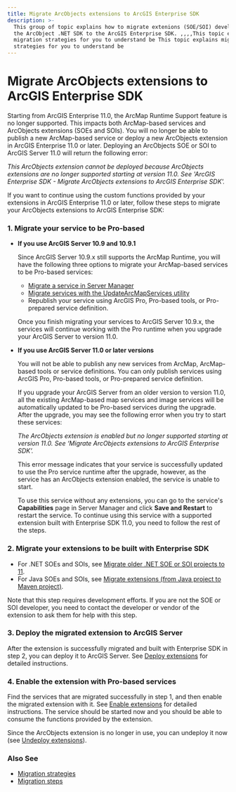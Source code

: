 ```yaml
---
title: Migrate ArcObjects extensions to ArcGIS Enterprise SDK
description: >-
  This group of topic explains how to migrate extenions (SOE/SOI) developed in
  the ArcObject .NET SDK to the ArcGIS Enterprise SDK. ,,,,This topic explains
  migration strategies for you to understand be This topic explains migration
  strategies for you to understand be
---
```


# Migrate ArcObjects extensions to ArcGIS Enterprise SDK

Starting from ArcGIS Enterprise 11.0, the ArcMap Runtime Support feature is no longer supported. This impacts both ArcMap-based services and ArcObjects extensions (SOEs and SOIs). You will no longer be able to publish a new ArcMap-based service or deploy a new ArcObjects extension in ArcGIS Enterprise 11.0 or later. Deploying an ArcObjects SOE or SOI to ArcGIS Server 11.0 will return the following error:

*This ArcObjects extension cannot be deployed because ArcObjects extensions are no longer supported starting at version 11.0. See 'ArcGIS Enterprise SDK - Migrate ArcObjects extensions to ArcGIS Enterprise SDK'.*

If you want to continue using the custom functions provided by your extensions in ArcGIS Enterprise 11.0 or later, follow these steps to migrate your ArcObjects extensions to ArcGIS Enterprise SDK:

### 1. Migrate your service to be Pro-based

- **If you use ArcGIS Server 10.9 and 10.9.1**
   
  Since ArcGIS Server 10.9.x still supports the ArcMap Runtime, you will have the following three options to migrate your ArcMap-based services to be Pro-based services:
  
  - [Migrate a service in Server Manager](https://enterprise.arcgis.com/en/server/latest/publish-services/windows/migrate-a-service-in-manager.htm)
  - [Migrate services with the UpdateArcMapServices utility](https://enterprise.arcgis.com/en/server/latest/publish-services/windows/migrate-services-using-the-command-line.htm)  
  - Republish your service using ArcGIS Pro, Pro-based tools, or Pro-prepared service definition.
   
  Once you finish migrating your services to ArcGIS Server 10.9.x, the services will continue working with the Pro runtime when you upgrade your ArcGIS Server to version 11.0.

- **If you use ArcGIS Server 11.0 or later versions**

  You will not be able to publish any new services from ArcMap, ArcMap-based tools or service definitions. You can only publish services using ArcGIS Pro, Pro-based tools, or Pro-prepared service definition.

  If you upgrade your ArcGIS Server from an older version to version 11.0, all the existing ArcMap-based map services and image services will be automatically updated to be Pro-based services during the upgrade. After the upgrade, you may see the following error when you try to start these services:

  *The ArcObjects extension is enabled but no longer supported starting at version 11.0. See ‘Migrate ArcObjects extensions to ArcGIS Enterprise SDK’.*

  This error message indicates that your service is successfully updated to use the Pro service runtime after the upgrade, however, as the service has an ArcObjects extension enabled, the service is unable to start. 
   
  To use this service without any extensions, you can go to the service's **Capabilities** page in Server Manager and click **Save and Restart** to restart the service. To continue using this service with a supported extension built with Enterprise SDK 11.0, you need to follow the rest of the steps.
   
### 2. Migrate your extensions to be built with Enterprise SDK
  - For .NET SOEs and SOIs, see [Migrate older .NET SOE or SOI projects to 11](../../net/net-8-support/#migrate-older-net-soe-or-soi-projects-to-11).
  - For Java SOEs and SOIs, see [Migrate extensions (from Java project to Maven project)](../upgrade-extensions/#migrate-extensions-from-java-project-to-maven-project).

  Note that this step requires development efforts. If you are not the SOE or SOI developer, you need to contact the developer or vendor of the extension to ask them for help with this step.

### 3. Deploy the migrated extension to ArcGIS Server

  After the extension is successfully migrated and built with Enterprise SDK in step 2, you can deploy it to ArcGIS Server. See [Deploy extensions](../deploy-extensions-java/) for detailed instructions.

### 4. Enable the extension with Pro-based services

  Find the services that are migrated successfully in step 1, and then enable the migrated extension with it. See [Enable extensions](../enable-extensions-java/) for detailed instructions. The service should be started now and you should be able to consume the functions provided by the extension.
   
  Since the ArcObjects extension is no longer in use, you can undeploy it now (see [Undeploy extensions](../deploy-extensions-java/#undeploy-extensions)).

### Also See
-   [Migration strategies](../migration-strategies-java/)
-   [Migration steps](../migration-steps-java/)